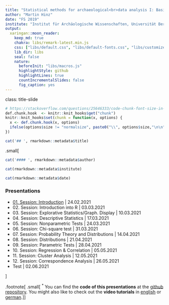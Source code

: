 ```yaml
---
title: "Statistical methods for archaeological<br>data analysis I: Basic methods"
author: "Martin Hinz"
date: "FS 2019"
institute: "Institut für Archäologische Wissenschaften, Universität Bern"
output:
  xaringan::moon_reader:
    keep_md: true
    chakra: libs/remark-latest.min.js
    css: ["libs/default.css", "libs/default-fonts.css", "libs/customize.css"]
    lib_dir: libs
    seal: false
    nature:
      beforeInit: "libs/macros.js"
      highlightStyle: github
      highlightLines: true
      countIncrementalSlides: false
      fig_caption: yes
---
```

class: title-slide
```r
# https://stackoverflow.com/questions/25646333/code-chunk-font-size-in-rmarkdown-with-knitr-and-latex
def.chunk.hook  <- knitr::knit_hooks$get("chunk")
knitr::knit_hooks$set(chunk = function(x, options) {
  x <- def.chunk.hook(x, options)
  ifelse(options$size != "normalsize", paste0("\\", options$size,"\n\n", x, "\n\n \\normalsize"), x)
})
```

```r
cat('## ', rmarkdown::metadata$title)
```
.small[
```r
cat('#### ', rmarkdown::metadata$author)
```

```r
cat(rmarkdown::metadata$institute)
```

```r
cat(rmarkdown::metadata$date)
```

### Presentations

- [01. Session: Introduction](01_session/session_1_introduction.html) | 24.02.2021
- 02\. Session: Introduction into R | 03.03.2021
- 03\. Session: Explorative Statistics/Graph. Display | 10.03.2021
- 04\. Session: Descriptive Statistics | 17.03.2021
- 05\. Session: Nonparametric Tests | 24.03.2021
- 06\. Session: Chi-square test | 31.03.2021
- 07\. Session: Probability Theory and Distributions | 14.04.2021
- 08\. Session: Distributions | 21.04.2021
- 09\. Session: Parametric Tests | 28.04.2021
- 10\. Session: Regression & Correlation | 05.05.2021
- 11\. Session: Cluster Analysis | 12.05.2021
- 12\. Session: Correspondence Analysis | 26.05.2021
- Test | 02.06.2021

]

.footnote[
.small[
<sup>\*</sup> You can find the **code of this presentations** at the [github repository](https://github.com/MartinHinz/smada2021). You might also like to check out the **video tutorials** in [english](https://tube.switch.ch/channels/b191ef92) or [german](http://vitutr.archaeological.science/).
]
]